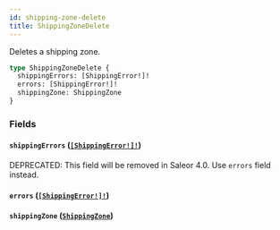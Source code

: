 ```yaml
---
id: shipping-zone-delete
title: ShippingZoneDelete
---
```


Deletes a shipping zone.

```graphql
type ShippingZoneDelete {
  shippingErrors: [ShippingError!]!
  errors: [ShippingError!]!
  shippingZone: ShippingZone
}
```

### Fields

#### `shippingErrors` ([`[ShippingError!]!`](/docs/developer/api-reference/objects/shipping-error))

<span class="badge badge--warning">DEPRECATED: This field will be removed in Saleor 4.0. Use `errors` field instead.</span>

#### `errors` ([`[ShippingError!]!`](/docs/developer/api-reference/objects/shipping-error))

#### `shippingZone` ([`ShippingZone`](/docs/developer/api-reference/objects/shipping-zone))

